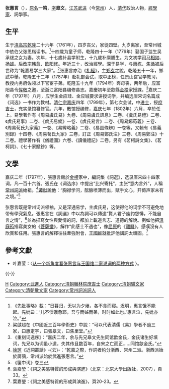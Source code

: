 {{Otheruses|other=名为张一鸣的其他人物|张一鸣}}

'''张惠言'''（{{bd|1761年||1802年|catIdx=Z}}），[[原名|原名]]'''一鸣'''，[[表字|字]]'''皋文'''，[[江苏|江苏]][[武进|武进]]（今[[常州|常州]]）人，[[清代|清代]]政治人物，[[經學家|經學家]]、詞學家。

== 生平 ==
生于[[清高宗|清高宗]][[乾隆|乾隆]]二十六年（1761年），四岁丧父，家徒四壁。九岁离家，至常州城中依伯父张思楷读书。<ref>《先妣事略》載：“日暮归，无以为夕飨，各不食而寝。迟明，惠言饿不能起。先妣曰：‘儿不惯饿惫耶，吾与而姊而弟，时时如此也。’惠言泣，先妣亦泣。”</ref>十四歲为童子师，乾隆四十一年（1776年）娶国子监生吴承绂之女为妻。次年，十七歲补县学附生，十九歲补廪膳生。为文初学[[司马相如|司马相如]]、[[扬雄|扬雄]]。后改宗[[韩愈|韩愈]]、[[欧阳修|欧阳修]]。年近三十，改治經學。深于易学，与[[惠栋|惠栋]]、[[焦循|焦循]]被后世称为“乾嘉易学三大家”。<ref>梁啟超在《中國近三百年學術史》中說：“可以代表清儒《易》學者不過三家，曰惠定宇，曰張皋文，曰焦里堂。”</ref>张惠言亦治《[[礼經|礼經]]》，主[[郑玄|郑玄]]之說。乾隆五十一年，鄉試中舉。乾隆五十二年（1787年）赴礼部会试，取中正榜，任景山宫官学教习，教授内务府佐领以下官宦子弟。乾隆五十九年（1794年）奔母丧，两年后，应富阳县令[[恽敬|恽敬]]之邀，至浙江富阳县编修县志。嘉慶初年至歙縣[[金榜|金榜]]家授課。<ref>《重刻词选序》：“嘉庆二年，余与先兄皋文先生同馆歙金氏，金氏诸生好填词，先兄以为词虽小道，失其传且数百年，自宋之亡而正……同馆歙金氏。”</ref>嘉庆二年（1797年）八月，应学生金应珪、金应珹要求讲授词学，并编选唐宋词名篇成《词选》一书作为教材。[[清仁宗|清仁宗]][[嘉庆|嘉庆]]四年（1799年），第七次会试，中[[进士|进士]]，授[[庶吉士|庶吉士]]，充实录馆纂修官。六年，散馆授编修，[[嘉庆|嘉庆]]七年（1802年）六月，卒於任上。易學著作有《周易虞氏易》九卷、《周易虞氏訊息》二卷、《虞氏易禮》二卷、《虞氏易事》二卷、《虞氏易候》一卷、《虞氏易言》二卷、《周易鄭荀義》三卷、《周易荀氏九家義》一卷、《易緯略義》二卷、《易圖條辨》一卷等。又輯有《易義別錄》十四卷、《周易荀氏九家》三卷，訂正《周易鄭氏注》三卷、《周易鄭注》十二卷。禮學著作有《儀禮圖》六卷、《讀儀禮記》二卷。另有《茗柯詩文集》、《茗柯詞》、《七十家賦鈔》等。

==文學==
嘉庆二年（1797年），張惠言館於[[金榜|金榜]]家中，編詞集《詞選》，选录唐宋四十四家词，凡一百十六首。張氏在《词选序》中提出“比兴寄托”，主张“意内言外”，人稱[[常州詞派|常州詞派]]始祖。<ref>[[徐珂|徐珂]]《近詞叢話》-{云}-：“乾嘉之際，作詞者約分浙西、常州二派。浙西派始於厲鶚，常州派始於武進張惠言。”</ref>[[谭献|谭献]]說他：“胸襟学问，酝酿喷薄而出，赋手文心，开倚声家未有之境。”<ref>《箧中词》卷三</ref>

张惠言既是常州词派领袖，又是深通易学，主虞氏易，这使得他的词学不可避免地带有學究氣息。張惠言在《詞選》中以為詞可以傳達“賢人君子幽約怨悱，不能自言之情”，<ref>葉嘉瑩：《詞之美感特質的形成與演進》（北京：北京大學出版社，2007），頁33。</ref>並為描寫女性與愛情的詞，都加上載道言志、道德的解說。例如他把[[溫庭筠|溫庭筠]]描寫美女的《[[菩薩蠻|菩薩蠻]]》，解作“此感士不遇也”，像[[屈原|屈原]]的《[[離騷|離騷]]》，感嘆沒有人欣賞和任用。張惠言的解釋往往牽強附會，[[王國維|王國維]]就批評他講詞太頑固。<ref>葉嘉瑩：《詞之美感特質的形成與演進》，頁20-23。</ref>

==參考文獻==
{{reflist}}
*叶嘉莹：〈[http://www.nssd.org/articles/article_read.aspx?id=1002684906 从一个新角度看张惠言与王国维二家说词的两种方式] {{Wayback|url=http://www.nssd.org/articles/article_read.aspx?id=1002684906 |date=20180223173034 }}〉。
{{-}}
{{嘉慶四年己未科殿試金榜}}
{{清代常州駢文家}}

{{Authority control}}

{{DEFAULTSORT:Zhang張}}
[[Category:張姓|H]]
[[Category:武進人|Category:武進人]]
[[Category:清朝翰林院庶吉士|Category:清朝翰林院庶吉士]]
[[Category:清朝駢文家|Category:清朝駢文家]]
[[Category:清朝散文家|Category:清朝散文家]]
[[Category:常州詞派詞人|Category:常州詞派詞人]]